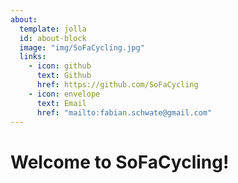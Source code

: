 ```yaml
---
about:
  template: jolla
  id: about-block
  image: "img/SoFaCycling.jpg"
  links:
    - icon: github
      text: Github
      href: https://github.com/SoFaCycling
    - icon: envelope
      text: Email
      href: "mailto:fabian.schwate@gmail.com"  
---
```


::: {#about-block}
:::

# Welcome to SoFaCycling!



